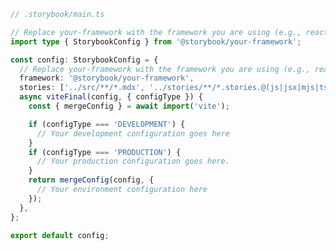 ```ts
// .storybook/main.ts

// Replace your-framework with the framework you are using (e.g., react-vite, vue3-vite)
import type { StorybookConfig } from '@storybook/your-framework';

const config: StorybookConfig = {
  // Replace your-framework with the framework you are using (e.g., react-vite, vue3-vite)
  framework: '@storybook/your-framework',
  stories: ['../src/**/*.mdx', '../stories/**/*.stories.@(js|jsx|mjs|ts|tsx)'],
  async viteFinal(config, { configType }) {
    const { mergeConfig } = await import('vite');

    if (configType === 'DEVELOPMENT') {
      // Your development configuration goes here
    }
    if (configType === 'PRODUCTION') {
      // Your production configuration goes here.
    }
    return mergeConfig(config, {
      // Your environment configuration here
    });
  },
};

export default config;
```
